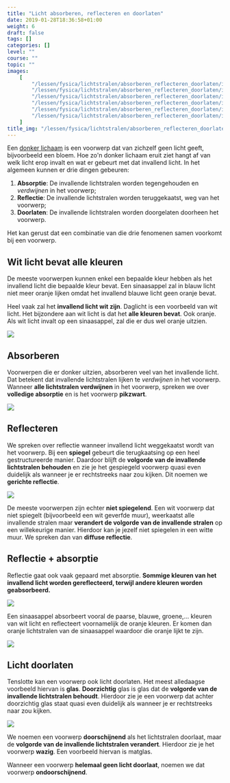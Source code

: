 ```yaml
---
title: "Licht absorberen, reflecteren en doorlaten"
date: 2019-01-28T18:36:58+01:00
weight: 6
draft: false
tags: []
categories: []
level: ""
course: ""
topic: ""
images:
    [
        "/lessen/fysica/lichtstralen/absorberen_reflecteren_doorlaten/img/white_light.png",
        "/lessen/fysica/lichtstralen/absorberen_reflecteren_doorlaten/img/absorptie.png",
        "/lessen/fysica/lichtstralen/absorberen_reflecteren_doorlaten/img/reflectie.png",
        "/lessen/fysica/lichtstralen/absorberen_reflecteren_doorlaten/img/absorptie_reflectie.png",
        "/lessen/fysica/lichtstralen/absorberen_reflecteren_doorlaten/img/orange.png",
        "/lessen/fysica/lichtstralen/absorberen_reflecteren_doorlaten/img/licht_doorlaten.png",
    ]
title_img: "/lessen/fysica/lichtstralen/absorberen_reflecteren_doorlaten/img/white_light.png"
---
```


Een [donker lichaam](lichtbronnen#donkere-lichamen) is een voorwerp dat
van zichzelf geen licht geeft, bijvoorbeeld een bloem. Hoe zo'n donker lichaam
eruit ziet hangt af van welk licht erop invalt en wat er gebeurt met dat
invallend licht. In het algemeen kunnen er drie dingen gebeuren:

1. **Absorptie**: De invallende lichtstralen worden tegengehouden en
   _verdwijnen_ in het voorwerp;
2. **Reflectie**: De invallende lichtstralen worden teruggekaatst, weg van het
   voorwerp;
3. **Doorlaten**: De invallende lichtstralen worden doorgelaten doorheen het
   voorwerp.

Het kan gerust dat een combinatie van die drie fenomenen samen voorkomt bij een
voorwerp.

## Wit licht bevat alle kleuren

De meeste voorwerpen kunnen enkel een bepaalde
kleur hebben als het invallend licht die bepaalde kleur bevat. Een sinaasappel
zal in blauw licht niet meer oranje lijken omdat het invallend blauwe licht
geen oranje bevat.

Heel vaak zal het **invallend licht wit zijn**. Daglicht is een voorbeeld van
wit licht. Het bijzondere aan wit licht is dat het **alle kleuren bevat**. Ook
oranje. Als wit licht invalt op een sinaasappel, zal die er dus wel oranje
uitzien.

![](img/white_light.png)

## Absorberen

Voorwerpen die er donker uitzien, absorberen veel van het
invallende licht. Dat betekent dat invallende lichtstralen lijken te
_verdwijnen_ in het voorwerp. Wanneer **alle lichtstralen verdwijnen** in het
voorwerp, spreken we over **volledige absorptie** en is het voorwerp
**pikzwart**.

![](img/absorptie.png)

## Reflecteren

We spreken over reflectie wanneer invallend licht weggekaatst
wordt van het voorwerp. Bij een **spiegel** gebeurt die terugkaatsing op een
heel gestructureerde manier. Daardoor blijft de **volgorde van de invallende
lichtstralen behouden** en zie je het gespiegeld voorwerp quasi even duidelijk
als wanneer je er rechtstreeks naar zou kijken. Dit noemen we **gerichte
reflectie**.

![](img/reflectie.png)

De meeste voorwerpen zijn echter **niet spiegelend**. Een wit voorwerp dat niet
spiegelt <Mute>(bijvoorbeeld een wit geverfde muur)</Mute>, weerkaatst alle
invallende stralen maar **verandert de volgorde van de invallende stralen** op
een willekeurige manier. Hierdoor kan je jezelf niet spiegelen in een witte
muur. We spreken dan van **diffuse reflectie**.

## Reflectie + absorptie

Reflectie gaat ook vaak gepaard met absorptie.
**Sommige kleuren van het invallend licht worden gereflecteerd, terwijl andere
kleuren worden geabsorbeerd.**

![](img/absorptie_reflectie.png)

Een sinaasappel absorbeert vooral de paarse, blauwe, groene,... kleuren van wit
licht en reflecteert voornamelijk de oranje kleuren. Er komen dan oranje
lichtstralen van de sinaasappel waardoor die oranje lijkt te zijn.

![](img/orange.png)

## Licht doorlaten

Tenslotte kan een voorwerp ook licht doorlaten. Het meest
alledaagse voorbeeld hiervan is **glas**. **Doorzichtig** glas is glas dat de
**volgorde van de invallende lichtstralen behoudt**. Hierdoor zie je een
voorwerp dat achter doorzichtig glas staat quasi even duidelijk als wanneer je
er rechtstreeks naar zou kijken.

![](img/licht_doorlaten.png)

We noemen een voorwerp **doorschijnend** als het lichtstralen
doorlaat, maar de **volgorde van de invallende
lichtstralen verandert**. Hierdoor zie je het voorwerp **wazig**. Een voorbeeld
hiervan is matglas.

Wanneer een voorwerp **helemaal geen licht doorlaat**, noemen we dat voorwerp
**ondoorschijnend**.
